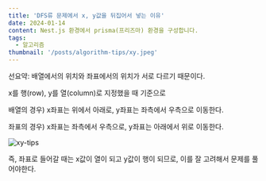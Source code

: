 ```yaml
---
title: 'DFS류 문제에서 x, y값을 뒤집어서 넣는 이유'
date: 2024-01-14
content: Nest.js 환경에서 prisma(프리즈마) 환경을 구성합니다.
tags:
  - 알고리즘
thumbnail: '/posts/algorithm-tips/xy.jpeg'
---
```


선요약: 배열에서의 위치와 좌표에서의 위치가 서로 다르기 때문이다.

x를 행(row), y를 열(column)로 지정했을 때 기준으로

배열의 경우) x좌표는 위에서 아래로, y좌표는 좌측에서 우측으로 이동한다.

좌표의 경우) x좌표는 좌측에서 우측으로, y좌표는 아래에서 위로 이동한다.

![xy-tips](/posts/algorithm-tips/xy.jpeg)

즉, 좌표로 들어갈 때는 x값이 열이 되고 y값이 행이 되므로, 이를 잘 고려해서 문제를 풀어야한다.
